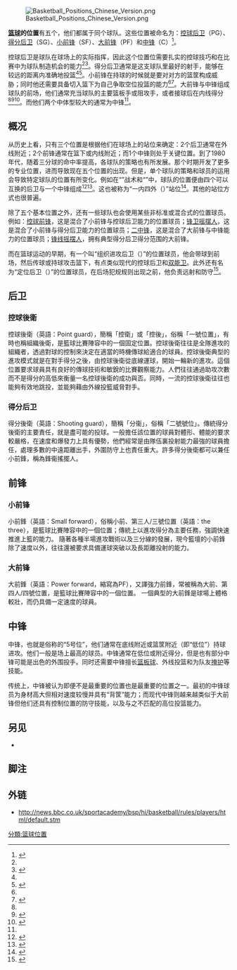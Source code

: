 {{Expand English|Basketball positions|time=2020-07-15T04:18:09+00:00}}

[[File:Basketball_Positions_Chinese_Version.png|thumb]]

'''[[篮球|篮球]]的位置'''有五个，他们都属于同个球队。这些位置被命名为：[[控球后卫|控球后卫]]（PG）、[[得分后卫|得分后卫]]（SG）、[[小前锋|小前锋]]（SF）、[[大前锋|大前锋]]（PF）和[[中鋒_(籃球)|中锋]]（C）<ref name="Intro">{{cite web |title=篮球场上位置介绍 |url=http://basketball.sport.org.cn/Database/Knowledge/2004-09-03/5865.html |publisher=[[中国篮球协会|中国篮球协会]] |accessdate=2020-07-15}}</ref>。

控球后卫是球队在球场上的实际指挥，因此这个位置位需要扎实的控球技巧和在比赛中为球队制造机会的能力<ref name="Intro" /><ref name="PG">{{cite web |title=控球后卫 |url=https://www.qtx.com/encyclopedias/kongqiuhouwei.html |publisher=球天下体育 |accessdate=2020-07-15}}</ref>。得分后卫通常是这支球队里最好的射手，能够在较远的距离内准确地投篮<ref name="Intro" /><ref name="SG">{{cite web |title=得分后卫 |url=https://www.qtx.com/encyclopedias/defenhouwei.html |publisher=球天下体育 |accessdate=2020-07-15}}</ref>。小前锋在持球的时候就是要对对方的篮筐构成威胁；同时他还需要具备切入篮下为自己争取空位投篮的能力<ref name="Intro" /><ref name="SF">{{cite web |title=小前锋 |url=https://www.qtx.com/encyclopedias/xiaoqianfeng.html |publisher=球天下体育 |accessdate=2020-07-15}}</ref>。大前锋与中锋组成球队的前场，他们通常充当球队的主要篮板手或阻攻手，或者接球后在内线得分<ref name="Intro" /><ref name="PF">{{cite web |title=大前锋 |url=https://www.qtx.com/encyclopedias/daqianfeng.html |publisher=球天下体育 |accessdate=2020-07-15}}</ref><ref name="Center">{{cite web |title=中锋 |url=https://www.qtx.com/encyclopedias/zhongfeng.html |publisher=球天下体育 |accessdate=2020-07-15}}</ref>。而他们两个中体型较大的通常为中锋<ref name="Center" />。

== 概况 ==
从历史上看，只有三个位置是根据他们在球场上的站位来确定：2个后卫通常在外线附近；2个前锋通常在篮下或内线附近；而1个中锋则处于关键位置。到了1980年代，随着三分球的命中率提高，各球队的策略也有所发展。那个时期开发了更多的专业位置，进而导致现在五个位置的出现。但是，单个球队的策略和球员的运用会导致特定球队的位置有所变化。例如在“{{Link-en|带球运球突破|Dribble drive motion}}”战术和“{{Link-en|普林斯顿战术|Princeton offense}}”中，球队的位置便由四个可以互换的后卫与一个中锋组成<ref>{{cite web |title=DDM战术 拉开防守制造空档 |url=https://www.epochtimes.com/gb/12/2/26/n3523790.htm |publisher=[[大纪元时报|大纪元时报]] |accessdate=2020-07-15}}</ref><ref>{{cite web |title=普林斯顿战术 |url=https://www.qtx.com/encyclopedias/plsdzsh.html |publisher=球天下体育 |accessdate=2020-07-15}}</ref>。这也被称为“一内四外（{{lang|en|four-in and one-out}}）”站位<ref>{{cite web |title=篮球基础战术：12种篮球进攻站位 |url=https://live.qq.com/news/2018129861001.html |publisher=企鹅体育 |accessdate=2020-07-15}}</ref>。其他的站位方式也很普遍。

除了五个基本位置之外，还有一些球队也会使用某些非标准或混合式的位置球员。例如：[[控球前锋|控球前锋]]，这是混合了小前锋与控球后卫能力的位置球员；[[锋卫摇摆人|锋卫摇摆人]]，这是混合了小前锋与得分后卫能力的位置球员；[[二中锋|二中锋]]，这是混合了大前锋与中锋能力的位置球员；[[锋线摇摆人|锋线摇摆人]]，拥有典型得分后卫得分范围的大前锋。

而在篮球运动的早期，有一个叫“组织进攻后卫（{{lang|en|Running Guard}}）”的位置球员，他会带球到前场，然后传球或持球攻击篮下，有点类似现代的控球后卫和[[双能卫|双能卫]]。此外还有名为“定位后卫（{{lang|en|Stationary Guard}}）”的位置球员，在后场犯规规则出现之前，他负责远射和防守<ref>{{cite book |author1=Robert Peterson |title=Cages to Jump Shots: Pro Basketball's Early Years |date=2002 |publisher=U of Nebraska Press |isbn=9780803287723 |page=84 |edition=2nd Edition |url=https://books.google.com/books?id=PgM54Dp2vuoC |accessdate=2020-07-15}}</ref>。

== 后卫 ==
=== 控球後衛 ===
控球後衛（英語：Point guard），簡稱「控衛」或「控後」，俗稱「一號位置」，有時也稱組織後衛，是籃球比賽陣容中的一個固定位置。控球後衛往往是全隊進攻的組織者，透過對球的控制來決定在適當的時機傳球給適合的球員。控球後衛典型的進攻模式就是在對手得分之後，由控球後衛從底線運球，開始一輪新的進攻。這個位置要求球員具有良好的傳球技術和敏銳的比賽觀察能力。人們往往通過助攻次數而不是得分的高低來衡量一名控球後衛的成功與否。同時，一流的控球後衛往往也能夠有效地跳投，並能夠藉由外線投籃威脅對手。

=== 得分后卫 ===
得分後衛（英語：Shooting guard），簡稱「分衞」，俗稱「二號號位」。傳統得分後衛的主要責任，就是盡可能的投球。一般擔任該位置的球員對體形、體能的要求較嚴格，在速度和爆發力上具有優勢，他們經常是由隊伍裏投射能力最強的球員擔任，處理多數的中遠距離出手，外圍防守上也責任重大。許多得分後衛都可以兼任小前鋒，稱為鋒衞搖擺人。

== 前锋 ==
=== 小前锋 ===
小前鋒（英語：Small forward），俗稱小前、第三人/三號位置（英語：the three），是籃球比賽陣容中的一個位置；傳統上以進攻得分為主要任務，強調快速推進上籃的能力。 隨著各種半場進攻戰術以及三分線的發展，現今籃壇的小前鋒除了速度以外，往往還被要求具備運球突破以及長距離投射的能力。

=== 大前锋 ===
大前鋒（英語：Power forward，縮寫為PF），又譯強力前鋒，常被稱為大前、第四人/四號位置，是籃球比賽陣容中的一個位置。 一個典型的大前鋒是球場上體格較壯，而仍具備一定速度的球員。

== 中锋 ==
{{Main|中鋒 (籃球)}}

中锋，也就是俗称的“5号位”，他们通常在底线附近或篮筐附近（即“低位”）持球进攻。他们一般是场上最高的球员。中锋通常在低位或{{Link-en|三秒区|Key (basketball)}}附近得分，但是也有部分中锋可能是出色的外围投手。同时还需要中锋擅长[[篮板球|篮板球]]、外线投篮和为队友[[掩護_(體育)|掩护]]等技能。

传统上，中锋被认为即便不是最重要的位置也是最重要的位置之一。最初的中锋球员为身材高大但相对速度较慢并具有“背筐”能力；而现代中锋则越来越类似于大前锋但他们还具有控制位置的防守技能，以及与之不匹配的高位投篮能力。

== 另见 ==
* {{Link-en|首发阵容|Starting lineup}}

== 脚注 ==
{{Portal|篮球}}

{{Refbegin}}
{{Reflist|2}}
{{Refend}}

== 外链 ==
* http://news.bbc.co.uk/sportacademy/bsp/hi/basketball/rules/players/html/default.stm {{Wayback|url=http://news.bbc.co.uk/sportacademy/bsp/hi/basketball/rules/players/html/default.stm |date=20180922141924 }}{{en}}

{{Basketball Positions}}
{{篮球}}

[[分類:篮球位置|分類:篮球位置]]